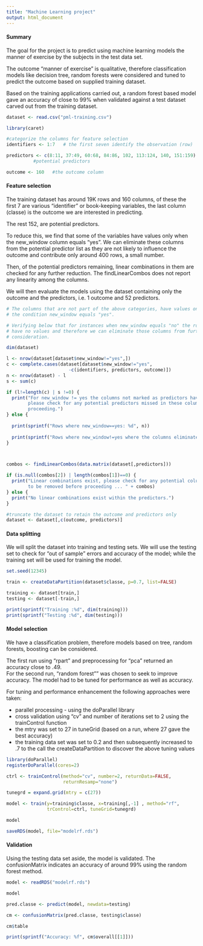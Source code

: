 ```yaml
---
title: "Machine Learning project"
output: html_document
---
```


#### Summary
The goal for the project is to predict using machine learning models the manner of exercise by the subjects in the test data set. 

The outcome "manner of exercise" is qualitative, therefore classification models like decision tree, random forests were considered and tuned to predict the outcome based on supplied training dataset. 

Based on the training applications carried out, a random forest based model gave an accuracy of close to 99% when validated against a test dataset carved out from the training dataset. 

```r
dataset <- read.csv("pml-training.csv")
```

```r
library(caret)

#categorize the columns for feature selection
identifiers <- 1:7   # the first seven identify the observation (row)

predictors <- c(8:11, 37:49, 60:68, 84:86, 102, 113:124, 140, 151:159) 
          #potential predictors

outcome <- 160   #the outcome column
```

#### Feature selection
The training dataset has around 19K rows and 160 columns, of these the first 7 are various "identifier" or book-keeping variables, the last column (classe) is the outcome we are interested in predicting. 

The rest 152, are potential predictors. 

To reduce this, we find that some of the variables have values only when the new_window column equals "yes". We can eliminate these columns from the potential predictor list as they are not likely to influence the outcome and contribute only around 400 rows, a small number.

Then, of the potential predictors remaining, linear combinations in them are checked for any further reduction. The findLinearCombos does not report any linearity among the columns.

We will then evaluate the models using the dataset containing only the outcome and the predictors, i.e. 1 outcome and 52 predictors.

```r
# The columns that are not part of the above categories, have values only when 
# the condition new_window equals "yes".

# Verifying below that for instances when new_window equals "no" the rows 
# have no values and therefore we can eliminate those columns from further 
# consideration.

dim(dataset)

l <- nrow(dataset[dataset$new_window!="yes",])
c <- complete.cases(dataset[dataset$new_window!="yes",
                       -c(identifiers, predictors, outcome)])
n <- nrow(dataset) - l
s <- sum(c)

if (l!=length(c) | s !=0) {
  print("For new_window != yes the columns not marked as predictors have values,
        please check for any potential predictors missed in these columns before 
        proceeding.")
} else {
  
  print(sprintf("Rows where new_window==yes: %d", n)) 
  
  print(sprintf("Rows where new_window!=yes where the columns eliminated have valid values (should be zero): %d", s))
}



combos <- findLinearCombos(data.matrix(dataset[,predictors]))

if (is.null(combos[2]) | length(combos[1])==0) {
  print("Linear combinations exist, please check for any potential columns 
        to be removed before proceeding ... " + combos)
} else {
  print("No linear combinations exist within the predictors.")
}

#truncate the dataset to retain the outcome and predictors only 
dataset <- dataset[,c(outcome, predictors)]

```


#### Data splitting
We will split the dataset into training and testing sets. We will use the testing set to check for "out of sample" errors and accuracy of the model; while the training set will be used for training the model. 

```r

set.seed(12345)

train <- createDataPartition(dataset$classe, p=0.7, list=FALSE)

training <- dataset[train,]
testing <- dataset[-train,]

print(sprintf("Training :%d", dim(training)))
print(sprintf("Testing :%d", dim(testing)))
```


#### Model selection
We have a classification problem, therefore models based on tree, 
random forests, boosting can be considered. 

The first run using "rpart" and preprocessing for "pca" returned an accuracy close to .49.   
For the second run, "random forest"" was chosen to seek to improve accuracy. The model had to be tuned for performance as well as accuracy.

For tuning and performance enhancement the following approaches were taken:

+ parallel processing - using the doParallel library
+ cross validation using "cv" and number of iterations set to 2 using the 
trainControl function
+ the mtry was set to 27 in tuneGrid (based on a run, where 27 gave the best 
accuracy)
+ the training data set was set to 0.2 and then subsequently increased to .7 
to the call the createDataPartition to discover the above tuning values

```r

library(doParallel)
registerDoParallel(cores=2)

ctrl <- trainControl(method="cv", number=2, returnData=FALSE,  
                     returnResamp="none")

tunegrd = expand.grid(mtry = c(27))

model <- train(y=training$classe, x=training[,-1] , method="rf", 
               trControl=ctrl, tuneGrid=tunegrd)

model

saveRDS(model, file="modelrf.rds")

```


#### Validation
Using the testing data set aside, the model is validated. The confusionMatrix indicates an accuracy of around 99% using the random forest method.

```r

model <- readRDS("modelrf.rds")

model

pred.classe <- predict(model, newdata=testing)

cm <- confusionMatrix(pred.classe, testing$classe)

cm$table

print(sprintf("Accuracy: %f", cm$overall[[1]]))
```